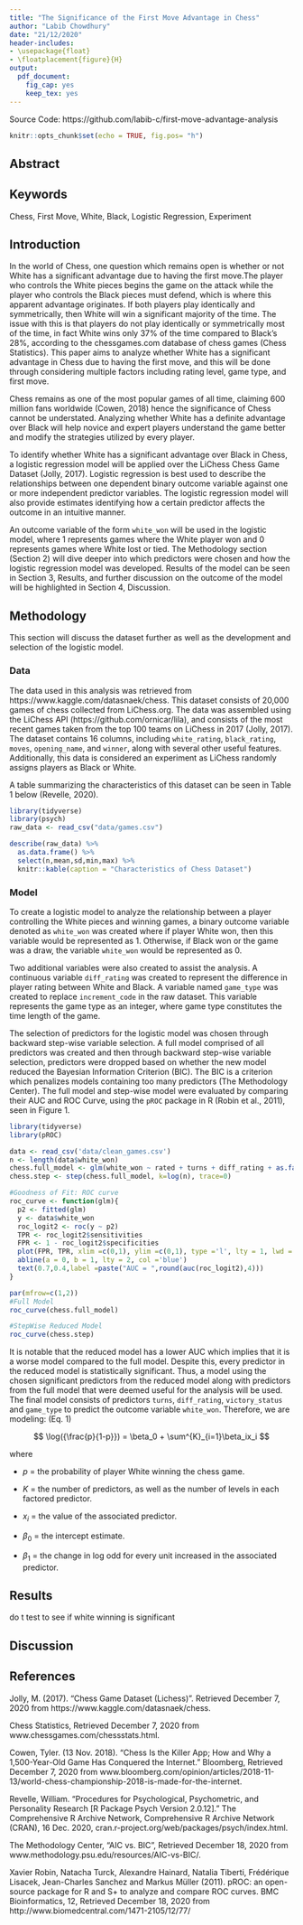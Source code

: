 ---
title: "The Significance of the First Move Advantage in Chess"
author: "Labib Chowdhury"
date: "21/12/2020"
header-includes:
- \usepackage{float}
- \floatplacement{figure}{H}
output:
  pdf_document:
    fig_cap: yes
    keep_tex: yes
---

Source Code: https://github.com/labib-c/first-move-advantage-analysis
```{r setup, include=FALSE}
knitr::opts_chunk$set(echo = TRUE, fig.pos= "h")
```
## Abstract

## Keywords

Chess, First Move, White, Black, Logistic Regression, Experiment

## Introduction

In the world of Chess, one question which remains open is whether or not White has a significant advantage due to having the first move.The player who controls the White pieces begins the game on the attack while the player who controls the Black pieces must defend, which is where this apparent advantage originates. If both players play identically and symmetrically, then White will win a significant majority of the time. The issue with this is that players do not play identically or symmetrically most of the time, in fact White wins only 37% of the time compared to Black's 28%, according to the chessgames.com database of chess games (Chess Statistics). This paper aims to analyze whether White has a significant advantage in Chess due to having the first move, and this will be done through considering multiple factors including rating level, game type, and first move.

Chess remains as one of the most popular games of all time, claiming 600 million fans worldwide (Cowen, 2018) hence the significance of Chess cannot be understated. Analyzing whether White has a definite advantage over Black will help novice and expert players understand the game better and modify the strategies utilized by every player.

To identify whether White has a significant advantage over Black in Chess, a logistic regression model will be applied over the LiChess Chess Game Dataset (Jolly, 2017). Logistic regression is best used to describe the relationships between one dependent binary outcome variable against one or more independent predictor variables. The logistic regression model will also provide estimates identifying how a certain predictor affects the outcome in an intuitive manner. 

An outcome variable of the form `white_won` will be used in the logistic model, where 1 represents games where the White player won and 0 represents games where White lost or tied. The Methodology section (Section 2) will dive deeper into which predictors were chosen and how the logistic regression model was developed. Results of the model can be seen in Section 3, Results, and further discussion on the outcome of the model will be highlighted in Section 4, Discussion.

## Methodology

This section will discuss the dataset further as well as the development and selection of the logistic model.

### Data

The data used in this analysis was retrieved from https://www.kaggle.com/datasnaek/chess. This dataset consists of 20,000 games of chess collected from LiChess.org. The data was assembled using the LiChess API (https://github.com/ornicar/lila), and consists of the most recent games taken from the top 100 teams on LiChess in 2017 (Jolly, 2017). The dataset contains 16 columns, including `white_rating`, `black_rating`, `moves`, `opening_name`, and `winner`, along with several other useful features. Additionally, this data is considered an experiment as LiChess randomly assigns players as Black or White. 

A table summarizing the characteristics of this dataset can be seen in Table 1 below (Revelle, 2020). 

```{r, echo=FALSE, warning=FALSE, message=FALSE}
library(tidyverse)
library(psych)
raw_data <- read_csv("data/games.csv")

describe(raw_data) %>% 
  as.data.frame() %>% 
  select(n,mean,sd,min,max) %>% 
  knitr::kable(caption = "Characteristics of Chess Dataset")
```


### Model

To create a logistic model to analyze the relationship between a player controlling the White pieces and winning games, a binary outcome variable denoted as `white_won` was created where if player White won, then this variable would be represented as 1. Otherwise, if Black won or the game was a draw, the variable `white_won` would be represented as 0. 

Two additional variables were also created to assist the analysis. A continuous variable `diff_rating` was created to represent the difference in player rating between White and Black. A variable named `game_type` was created to replace `increment_code` in the raw dataset. This variable represents the game type as an integer, where game type constitutes the time length of the game. 

The selection of predictors for the logistic model was chosen through backward step-wise variable selection. A full model comprised of all predictors was created and then through backward step-wise variable selection, predictors were dropped based on  whether the new model reduced the Bayesian Information Criterion (BIC). The BIC is a criterion which penalizes models containing too many predictors (The Methodology Center). The full model and step-wise model were evaluated by comparing their AUC and ROC Curve, using the `pROC` package in R (Robin et al., 2011), seen in Figure 1.

```{r,  echo=FALSE, message=FALSE,  warning=FALSE, fig.cap="ROC Curve of Full Model and Reduced Model"}

library(tidyverse)
library(pROC)

data <- read_csv('data/clean_games.csv')
n <- length(data$white_won)
chess.full_model <- glm(white_won ~ rated + turns + diff_rating + as.factor(victory_status) + game_type + white_rating + black_rating + as.factor(opening_eco), data = data, family = "binomial")
chess.step <- step(chess.full_model, k=log(n), trace=0)

#Goodness of Fit: ROC curve
roc_curve <- function(glm){
  p2 <- fitted(glm)
  y <- data$white_won
  roc_logit2 <- roc(y ~ p2)
  TPR <- roc_logit2$sensitivities
  FPR <- 1 - roc_logit2$specificities
  plot(FPR, TPR, xlim =c(0,1), ylim =c(0,1), type ='l', lty = 1, lwd = 2,col ='red', bty = "n", main="ROC")
  abline(a = 0, b = 1, lty = 2, col ='blue')
  text(0.7,0.4,label =paste("AUC = ",round(auc(roc_logit2),4)))
}

par(mfrow=c(1,2))
#Full Model
roc_curve(chess.full_model)

#StepWise Reduced Model
roc_curve(chess.step)
```

It is notable that the reduced model has a lower AUC which implies that it is a worse model compared to the full model. Despite this, every predictor in the reduced model is statistically significant. Thus, a model using the chosen significant predictors from the reduced model along with predictors from the full model that were deemed useful for the analysis will be used. The final model consists of predictors `turns`, `diff_rating`, `victory_status` and `game_type` to predict the outcome variable `white_won`. Therefore, we are modeling: (Eq. 1)

$$
\log({\frac{p}{1-p}}) = \beta_0 + \sum^{K}_{i=1}\beta_ix_i
$$

where 

* $p$ = the probability of player White winning the chess game.

* $K$ = the number of predictors, as well as the number of levels in each factored predictor.

* $x_i$ = the value of the associated predictor.

* $\beta_0$ = the intercept estimate.

* $\beta_1$ =  the change in log odd for every unit increased in the associated predictor.


## Results

do t test to see if white winning is significant

## Discussion

## References

Jolly, M. (2017). "Chess Game Dataset (Lichess)". Retrieved December 7, 2020 from https://www.kaggle.com/datasnaek/chess.

Chess Statistics,  Retrieved December 7, 2020 from www.chessgames.com/chessstats.html. 

Cowen, Tyler. (13 Nov. 2018). “Chess Is the Killer App; How and Why a 1,500-Year-Old Game Has Conquered the Internet.” Bloomberg, Retrieved December 7, 2020 from www.bloomberg.com/opinion/articles/2018-11-13/world-chess-championship-2018-is-made-for-the-internet. 

Revelle, William. “Procedures for Psychological, Psychometric, and Personality Research [R Package Psych Version 2.0.12].” The Comprehensive R Archive Network, Comprehensive R Archive Network (CRAN), 16 Dec. 2020, cran.r-project.org/web/packages/psych/index.html. 

The Methodology Center, "AIC vs. BIC", Retrieved December 18, 2020 from www.methodology.psu.edu/resources/AIC-vs-BIC/. 


Xavier Robin, Natacha Turck, Alexandre Hainard, Natalia
Tiberti, Frédérique Lisacek, Jean-Charles Sanchez and Markus
Müller (2011). pROC: an open-source package for R and S+ to
analyze and compare ROC curves. BMC Bioinformatics, 12, Retrieved December 18, 2020 from 
http://www.biomedcentral.com/1471-2105/12/77/



